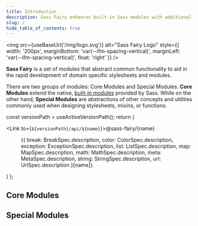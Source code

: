 ```yaml
---
title: Introduction
description: Sass Fairy enhances built-in Sass modules with additional functions and adds modules for handling breakpoints and exceptions.
slug: /
hide_table_of_contents: true
---
```


<img src={useBaseUrl('/img/logo.svg')} alt="Sass Fairy Logo" style={{ width: '200px', marginBottom: 'var(--ifm-spacing-vertical)', marginLeft: 'var(--ifm-spacing-vertical)', float: 'right' }} />

**Sass Fairy** is a set of modules that abstract common functionality to aid in the rapid development of domain specific stylesheets and modules.

There are two groups of modules: Core Modules and Special Modules. **Core Modules** extend the native, [built-in modules](https://sass-lang.com/documentation/modules) provided by Sass. While on the other hand, **Special Modules** are abstractions of other concepts and utilities commonly used when designing stylesheets, mixins, or functions.


  const versionPath = useActiveVersionPath();
  return (
    <Fragment>
      <dt><Link to={`${versionPath}/api/${name}`}>@sass-fairy/{name}</Link></dt>
      <dd><p>{{
        break: BreakSpec.description,
        color: ColorSpec.description,
        exception: ExceptionSpec.description,
        list: ListSpec.description,
        map: MapSpec.description,
        math: MathSpec.description,
        meta: MetaSpec.description,
        string: StringSpec.description,
        url: UrlSpec.description
      }[name]}.</p></dd>
      <dd><NpmBadge module={name} /></dd>
    </Fragment>
  )
};

## Core Modules

<dl>
	<DescriptionItem name="color" />
	<DescriptionItem name="list" />
	<DescriptionItem name="map" />
	<DescriptionItem name="math" />
	<DescriptionItem name="meta" />
	<DescriptionItem name="string" />
</dl>

## Special Modules

<dl>
	<DescriptionItem name="break" />
	<DescriptionItem name="url" />
	<DescriptionItem name="exception" />
</dl>
